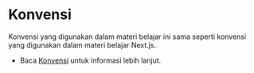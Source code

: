# Konvensi

Konvensi yang digunakan dalam materi belajar ini sama seperti konvensi yang digunakan dalam materi belajar Next.js.

- Baca [Konvensi](/nextjs/konvensi) untuk informasi lebih lanjut.
